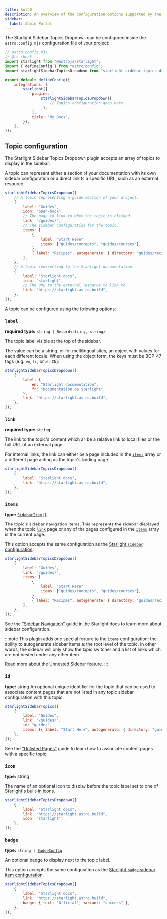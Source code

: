 ```yaml
---
title: Auth0
description: An overview of the configuration options supported by the Starlight Sidebar Topics Dropdown plugin.
sidebar:
  label: Admin Portal
---
```


The Starlight Sidebar Topics Dropdown can be configured inside the `astro.config.mjs` configuration file of your project:

```js {12}
// astro.config.mjs
// @ts-check
import starlight from "@astrojs/starlight";
import { defineConfig } from "astro/config";
import starlightSidebarTopicsDropdown from "starlight-sidebar-topics-dropdown";

export default defineConfig({
    integrations: [
        starlight({
            plugins: [
                starlightSidebarTopicsDropdown([
                    // Topics configuration goes here.
                ]),
            ],
            title: "My Docs",
        }),
    ],
});
```

## Topic configuration

The Starlight Sidebar Topics Dropdown plugin accepts an array of topics to display in the sidebar.

A topic can represent either a section of your documentation with its own sidebar configuration or a direct link to a specific URL, such as an external resource.

```js
starlightSidebarTopicsDropdown([
    // A topic representing a guide section of your project.
    {
        label: "Guides",
        icon: "open-book",
        // The page to link to when the topic is clicked.
        link: "/guides/",
        // The sidebar configuration for the topic.
        items: [
            {
                label: "Start Here",
                items: ["guides/concepts", "guides/courses"],
            },
            { label: "Recipes", autogenerate: { directory: "guides/recipes" } },
        ],
    },
    // A topic redirecting to the Starlight documentation.
    {
        label: "Starlight docs",
        icon: "starlight",
        // The URL to the external resource to link to.
        link: "https://starlight.astro.build",
    },
]);
```

A topic can be configured using the following options:

### `label`

**required**
**type:** `string | Record<string, string>`

The topic label visible at the top of the sidebar.

The value can be a string, or for multilingual sites, an object with values for each different locale.
When using the object form, the keys must be BCP-47 tags (e.g. `en`, `fr`, or `zh-CN`):

```js {3-6}
starlightSidebarTopicsDropdown([
    {
        label: {
            en: "Starlight documentation",
            fr: "Documentation de Starlight",
        },
        link: "https://starlight.astro.build",
    },
]);
```

### `link`

**required**
**type:** `string`

The link to the topic's content which an be a relative link to local files or the full URL of an external page.

For internal links, the link can either be a page included in the [`items`](#items) array or a different page acting as the topic's landing page.

```js {4}
starlightSidebarTopicsDropdown([
    {
        label: "Starlight docs",
        link: "https://starlight.astro.build",
    },
]);
```

### `items`

**type:** [`SidebarItem[]`](https://starlight.astro.build/reference/configuration/#sidebaritem)

The topic's sidebar navigation items.
This represents the sidebar displayed when the topic [`link`](#link) page or any of the pages configured in the [`items`](#items) array is the current page.

This option accepts the same configuration as the [Starlight `sidebar` configuration](https://starlight.astro.build/reference/configuration/#sidebar).

```js {5-11}
starlightSidebarTopicsDropdown([
    {
        label: "Guides",
        link: "/guides/",
        items: [
            {
                label: "Start Here",
                items: ["guides/concepts", "guides/courses"],
            },
            { label: "Recipes", autogenerate: { directory: "guides/recipes" } },
        ],
    },
]);
```

See the [“Sidebar Navigation”](https://starlight.astro.build/guides/sidebar/) guide in the Starlight docs to learn more about sidebar configuration.

:::note
This plugin adds one special feature to the `items` configuration: the ability to autogenerate sidebar items at the root level of the topic. In other words, the sidebar will only show the topic switcher and a list of links which are not nested under any other item.

Read more about the [Unnested Sidebar](/docs/guides/unnested-sidebar/) feature.
:::

### `id`

**type:** string
An optional unique identifier for the topic that can be used to associate content pages that are not listed in any topic sidebar configuration with this topic.

```js {5}
starlightSidebarTopics([
    {
        label: "Guides",
        link: "/guides/",
        id: "guides",
        items: [{ label: "Start Here", autogenerate: { directory: "guides" } }],
    },
]);
```

See the [“Unlisted Pages”](/docs/guides/unlisted-pages) guide to learn how to associate content pages with a specific topic.

### `icon`

**type:** string

The name of an optional icon to display before the topic label set to [one of Starlight's built-in icons](https://starlight.astro.build/reference/icons/#all-icons).

```js {5}
starlightSidebarTopicsDropdown([
    {
        label: "Starlight docs",
        link: "https://starlight.astro.build",
        icon: "starlight",
    },
]);
```

### `badge`

**type:** <code>string | [BadgeConfig](https://starlight.astro.build/reference/configuration/#badgeconfig)</code>

An optional badge to display next to the topic label.

This option accepts the same configuration as the [Starlight `badge` sidebar item configuration](https://starlight.astro.build/guides/sidebar/#badges).

```js {5}
starlightSidebarTopicsDropdown([
    {
        label: "Starlight docs",
        link: "https://starlight.astro.build",
        badge: { text: "Official", variant: "success" },
    },
]);
```
